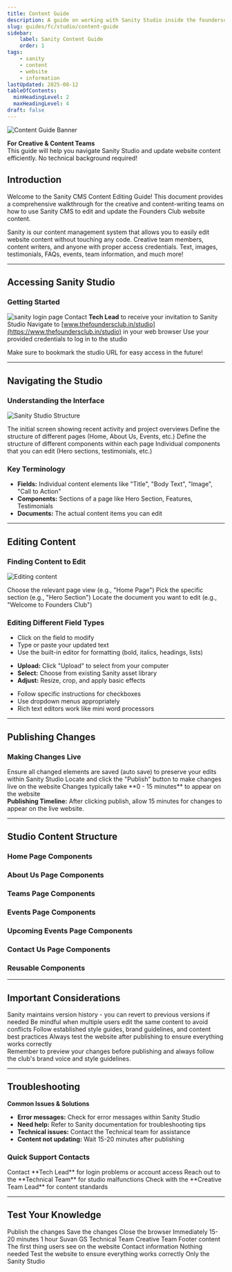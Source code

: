 ```yaml
---
title: Content Guide
description: A guide on working with Sanity Studio inside the foundersclub website  
slug: guides/fc/studio/content-guide
sidebar:
    label: Sanity Content Guide
    order: 1
tags: 
    - sanity
    - content
    - website
    - information
lastUpdated: 2025-08-12
tableOfContents:
  minHeadingLevel: 2
  maxHeadingLevel: 4
draft: false
---
```


![Content Guide Banner](../../../../../assets/banners/content-guide-sanity-banner.png)

<Aside type="tip" icon="star">
  <b>For Creative & Content Teams</b> <br/>
  This guide will help you navigate Sanity Studio and update website content efficiently. No technical background required!
</Aside>

## Introduction

Welcome to the Sanity CMS Content Editing Guide! This document provides a comprehensive walkthrough for the creative and content-writing teams on how to use Sanity CMS to edit and update the Founders Club website content.

<CardGrid>
  <Card title="What is Sanity?" icon="open-book">
    Sanity is our content management system that allows you to easily edit website content without touching any code.
  </Card>
  <Card title="Who can use it?" icon="approve-check-circle">
    Creative team members, content writers, and anyone with proper access credentials.
  </Card>
  <Card title="What can you edit?" icon="pencil">
    Text, images, testimonials, FAQs, events, team information, and much more!
  </Card>
</CardGrid>

---

## Accessing Sanity Studio

### Getting Started

![sanity login page](../../../../../assets/sanity/sanity-1-access.png)
<CardGrid>
  <Card title="Step 1: Get Credentials" icon="email">
    Contact **Tech Lead** to receive your invitation to Sanity Studio
  </Card>
  <Card title="Step 2: Access Studio" icon="external">
    Navigate to [www.thefoundersclub.in/studio](https://www.thefoundersclub.in/studio) in your web browser
    </Card>
  <Card title="Step 3: Log In" icon="approve-check">
    Use your provided credentials to log in to the studio
  </Card>
</CardGrid>

<Aside type="note" icon="information">
  Make sure to bookmark the studio URL for easy access in the future!
</Aside>

---

## Navigating the Studio

### Understanding the Interface

![Sanity Studio Structure](../../../../../assets/sanity/studio-structure-2.png)

<CardGrid>
  <Card title="Dashboard" icon="laptop">
    The initial screen showing recent activity and project overviews
  </Card>
  <Card title="Views" icon="list-format">
    Define the structure of different pages (Home, About Us, Events, etc.)
  </Card>
  <Card title="Page Content" icon="document">
    Define the structure of different components within each page
  </Card>
  <Card title="Documents" icon="setting">
    Individual components that you can edit (Hero sections, testimonials, etc.)
  </Card>
</CardGrid>

### Key Terminology

<Aside type="note" icon="open-book">
  <ul>
    <li><strong>Fields:</strong> Individual content elements like "Title", "Body Text", "Image", "Call to Action"</li>
    <li><strong>Components:</strong> Sections of a page like Hero Section, Features, Testimonials</li>
    <li><strong>Documents:</strong> The actual content items you can edit</li>
  </ul>
</Aside>

---

## Editing Content

### Finding Content to Edit

![Editing content](../.../../../../../../assets/sanity/edit-content-3.png)

<CardGrid stagger>
  <Card title="Navigate to View" icon="right-arrow">
    Choose the relevant page view (e.g., "Home Page")
  </Card>
  <Card title="Select Page Content" icon="right-arrow">
    Pick the specific section (e.g., "Hero Section")
  </Card>
  <Card title="Find Document" icon="magnifier">
    Locate the document you want to edit (e.g., "Welcome to Founders Club")
  </Card>
</CardGrid>

### Editing Different Field Types

<CardGrid>
  <Card title="Text Fields" icon="pencil">
    <ul>
      <li>Click on the field to modify</li>
      <li>Type or paste your updated text</li>
      <li>Use the built-in editor for formatting (bold, italics, headings, lists)</li>
    </ul>
  </Card>
  <Card title="Image Fields" icon="seti:image">
    <ul>
      <li><strong>Upload:</strong> Click "Upload" to select from your computer</li>
      <li><strong>Select:</strong> Choose from existing Sanity asset library</li>
      <li><strong>Adjust:</strong> Resize, crop, and apply basic effects</li>
    </ul>
  </Card>
  <Card title="Other Fields" icon="setting">
    <ul>
      <li>Follow specific instructions for checkboxes</li>
      <li>Use dropdown menus appropriately</li>
      <li>Rich text editors work like mini word processors</li>
    </ul>
  </Card>
</CardGrid>

---

## Publishing Changes

### Making Changes Live

<CardGrid>
  <Card title="Save First" icon="document">
    Ensure all changed elements are saved (auto save) to preserve your edits within Sanity Studio
  </Card>
  <Card title="Publish Changes" icon="external">
    Locate and click the "Publish" button to make changes live on the website
  </Card>
  <Card title="Wait for Deploy" icon="seti:clock">
    Changes typically take **0 - 15 minutes** to appear on the website
  </Card>
</CardGrid>

<Aside type="caution" icon="warning">
  <strong>Publishing Timeline:</strong> After clicking publish, allow 15 minutes for changes to appear on the live website.
</Aside>

---

## Studio Content Structure

### Home Page Components

<CardGrid stagger>
  <LinkCard title="Banner" href="/guides/fc/studio/structure/home-page#banner-component" />
  <LinkCard title="Hero Section" href="/guides/fc/studio/structure/home-page#hero-component" />
  <LinkCard title="Features Section" href="/guides/fc/studio/structure/home-page#features-component" />
  <LinkCard title="Testimonials" href="/guides/fc/studio/structure/home-page#testimonials-component" />
  <LinkCard title="Help Section" href="/guides/fc/studio/structure/home-page#help-section-component" />
  <LinkCard title="Call to Action" href="/guides/fc/studio/structure/home-page#call-to-action-cta-component" />
</CardGrid>

### About Us Page Components

<CardGrid stagger>
  <LinkCard title="About Us Hero" href="/guides/fc/studio/structure/about-page#about-us-component" />
  <LinkCard title="Our Story" href="/guides/fc/studio/structure/about-page#our-story-component" />
  <LinkCard title="Timeline" href="/guides/fc/studio/structure/about-page#timeline-component" />
  <LinkCard title="Careers" href="/guides/fc/studio/structure/about-page#careers-component" />
</CardGrid>

### Teams Page Components

<CardGrid stagger>
  <LinkCard title="Team Members" href="/guides/fc/studio/structure/teams-page#team-member-object" />
</CardGrid>

### Events Page Components

<CardGrid stagger>
  <LinkCard title="Event Writeups" href="/guides/fc/studio/structure/event-page#event-writeup-component" />
</CardGrid>

### Upcoming Events Page Components

<CardGrid stagger>
  <LinkCard title="Upcoming Events Header" href="/guides/fc/studio/structure/event-page#event-writeup-component" />
</CardGrid>

### Contact Us Page Components

<CardGrid stagger>
  <LinkCard title="Contact Us" href="/guides/fc/studio/structure/contact-page#contact-component-structure" />
</CardGrid>

### Reusable Components

<CardGrid stagger>
  <LinkCard title="Author Component" href="/guides/fc/studio/components/author#what-is-the-author-component" />
</CardGrid>



---

## Important Considerations

<CardGrid>
  <Card title="Version History" icon="seti:clock">
    Sanity maintains version history - you can revert to previous versions if needed
  </Card>
  <Card title="Collaboration" icon="approve-check-circle">
    Be mindful when multiple users edit the same content to avoid conflicts
  </Card>
  <Card title="Content Guidelines" icon="open-book">
    Follow established style guides, brand guidelines, and content best practices
  </Card>
  <Card title="Testing" icon="magnifier">
    Always test the website after publishing to ensure everything works correctly
  </Card>
</CardGrid>

<Aside type="note" icon="information">
  Remember to preview your changes before publishing and always follow the club's brand voice and style guidelines.
</Aside>

---

## Troubleshooting

<Aside type="caution" icon="warning">
  <strong>Common Issues & Solutions</strong>
  <ul>
    <li><strong>Error messages:</strong> Check for error messages within Sanity Studio</li>
    <li><strong>Need help:</strong> Refer to Sanity documentation for troubleshooting tips</li>
    <li><strong>Technical issues:</strong> Contact the Technical team for assistance</li>
    <li><strong>Content not updating:</strong> Wait 15-20 minutes after publishing</li>
  </ul>
</Aside>

### Quick Support Contacts

<CardGrid>
  <Card title="Access Issues" icon="error">
    Contact **Tech Lead** for login problems or account access
  </Card>
  <Card title="Technical Problems" icon="setting">
    Reach out to the **Technical Team** for studio malfunctions
  </Card>
  <Card title="Content Guidelines" icon="open-book">
    Check with the **Creative Team Lead** for content standards
  </Card>
</CardGrid>

---

## Test Your Knowledge

<Quiz title="What should you do immediately after editing content in Sanity?">
  <QuizOption>Publish the changes</QuizOption>
  <QuizOption correct>Save the changes</QuizOption>
  <QuizOption>Close the browser</QuizOption>
</Quiz>

<Quiz title="How long do changes typically take to appear on the live website?">
  <QuizOption>Immediately</QuizOption>
  <QuizOption correct>15-20 minutes</QuizOption>
  <QuizOption>1 hour</QuizOption>
</Quiz>

<Quiz title="Who should you contact for Sanity Studio access?">
  <QuizOption correct>Suvan GS</QuizOption>
  <QuizOption>Technical Team</QuizOption>
  <QuizOption>Creative Team</QuizOption>
</Quiz>

<Quiz title="What is the heroComponent used for?">
  <QuizOption>Footer content</QuizOption>
  <QuizOption correct>The first thing users see on the website</QuizOption>
  <QuizOption>Contact information</QuizOption>
</Quiz>

<Quiz title="What should you check after publishing changes?" variant="tip">
  <QuizOption>Nothing needed</QuizOption>
  <QuizOption correct>Test the website to ensure everything works correctly</QuizOption>
  <QuizOption>Only the Sanity Studio</QuizOption>
</Quiz>